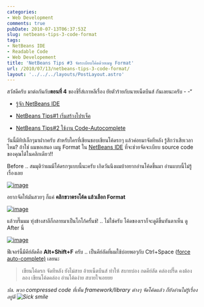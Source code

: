 ```yaml
---
categories:
- Web Development
comments: true
pubDate: 2010-07-13T06:37:53Z
slug: netbeans-tips-3-code-format
tags:
- NetBeans IDE
- Readable Code
- Web Developement
title: 'NetBeans Tips #3 จัดระเบียบโค้ดด้วยเมนู Format'
url: /2010/07/13/netbeans-tips-3-code-format/
layout: '../../../layouts/PostLayout.astro'
---
```


สวัสดีครับ มาต่อกันกับ**ตอนที่ 4** ของซีรี่ส์เกาหลีเรื่อง ยัยตัวร้ายกับนายเน็ตบีนส์ กันเลยนะครับ - -“




  * [รู้จัก NetBeans IDE](https://armno.in.th/20100710/%e0%b9%81%e0%b8%99%e0%b8%b0%e0%b8%99%e0%b8%b3-netbeans-ide-%e0%b8%aa%e0%b8%b3%e0%b8%ab%e0%b8%a3%e0%b8%b1%e0%b8%9a%e0%b9%80%e0%b8%82%e0%b8%b5%e0%b8%a2%e0%b8%99%e0%b9%82%e0%b8%84%e0%b9%89%e0%b8%94-php)


  * [NetBeans Tips#1 เริ่มสร้างโปรเจ็ค](https://armno.in.th/20100710/netbeans-tips1-%e0%b9%80%e0%b8%a3%e0%b8%b4%e0%b9%88%e0%b8%a1%e0%b8%aa%e0%b8%a3%e0%b9%89%e0%b8%b2%e0%b8%87%e0%b9%82%e0%b8%9b%e0%b8%a3%e0%b9%80%e0%b8%88%e0%b9%87%e0%b8%84)


  * [NetBeans Tips#2 ใช้งาน Code-Autocomplete](https://armno.in.th/20100711/netbeans-tips2-%e0%b9%83%e0%b8%8a%e0%b9%89%e0%b8%87%e0%b8%b2%e0%b8%99-code-auto-complete)


วันนี้มีทิปเล็กๆมาฝากครับ สำหรับใครที่เขียนชอบเขียนโค้ดรกๆ แล้วค่อยมาจัดทีหลัง รู้สึกว่าเสียเวลาไหม? ถ้าใช่ ผมขอเสนอ เมนู Format ใน [NetBeans IDE](https://armno.in.th/content/netbeans-ide) ที่จะช่วยจัดจะเบียบ source code ของคุณได้ในคลิกเดียว!!

Before .. สมมุติว่าผมมีโค้ดรกๆแบบนี้นะครับ เกิดวันนึงผมบ้าอยากอ่านโค้ดขึ้นมา อ่านแบบนี้ไม่รู้เรื่องเลย

[![image](https://files.armno.in.th/uploads/2010/07/image_thumb13.png)](https://files.armno.in.th/uploads/2010/07/image13.png)



อยากจัดให้มันสวยๆ ก็แค่ **คลิกขวาตรงโค้ด แล้วเลือก Format**

[![image](https://files.armno.in.th/uploads/2010/07/image_thumb14.png)](https://files.armno.in.th/uploads/2010/07/image14.png)

แล้วบรึ๊มมม ทุ่งข้างสาลีก็กลายมาเป็นโกโก้ครั้นช์! .. ไม่ใช่ครับ โค้ดของเราก็จะดูดีขึ้นทันตาเห็น ดู After นี่

[![image](https://files.armno.in.th/uploads/2010/07/image_thumb15.png)](https://files.armno.in.th/uploads/2010/07/image15.png)

ฟีเจอร์นี้มีคีย์ลัดคือ **Alt+Shift+F** ครับ .. เป็นคีย์ลัดที่ผมใช้บ่อยพอๆกับ Ctrl+Space ([force auto-complete)](https://armno.in.th/20100711/netbeans-tips2-%e0%b9%83%e0%b8%8a%e0%b9%89%e0%b8%87%e0%b8%b2%e0%b8%99-code-auto-complete) เลยนะ


> เขียนโค้ดรก จัดทีหลัง ยังไม่สาย
อ้ายเน็ตบีนส์ ทำให้ สบายบ๋อง
กดคีย์ลัด คล่องปรึ๊ด คงต้องลอง
เขียนโค้ดคล่อง อ่านโค้ดง่าย สบายใจเอยยย


_ปล. พวก compressed code ที่เห็น framework/library ต่างๆ จัดโค้ดแล้ว ก็ยังอ่านไม่รู้เรื่องอยู่ดี ![Sick smile](https://files.armno.in.th/uploads/2010/07/wlEmoticonsicksmile1.png)_
